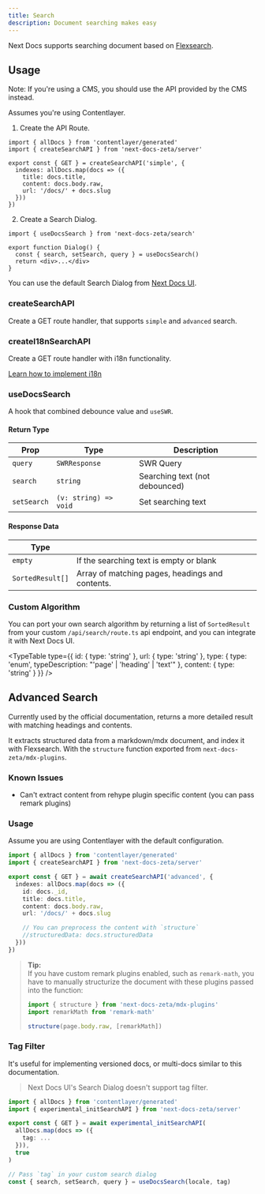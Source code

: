 ```yaml
---
title: Search
description: Document searching makes easy
---
```




Next Docs supports searching document based on
[Flexsearch](https://github.com/nextapps-de/flexsearch).

## Usage

Note: If you're using a CMS, you should use the API provided by the CMS instead.

Assumes you're using Contentlayer.

1. Create the API Route.

```tsx title="app/api/search/route.ts"
import { allDocs } from 'contentlayer/generated'
import { createSearchAPI } from 'next-docs-zeta/server'

export const { GET } = createSearchAPI('simple', {
  indexes: allDocs.map(docs => ({
    title: docs.title,
    content: docs.body.raw,
    url: '/docs/' + docs.slug
  }))
})
```

2. Create a Search Dialog.

```tsx
import { useDocsSearch } from 'next-docs-zeta/search'

export function Dialog() {
  const { search, setSearch, query } = useDocsSearch()
  return <div>...</div>
}
```

<Accordions type="single" collapsible className='mt-4'>
<Accordion title="Example">

You can use the default Search Dialog from [Next Docs UI](/docs/ui/search).

</Accordion>
</Accordions>

### createSearchAPI

Create a GET route handler, that supports `simple` and `advanced` search.

### createI18nSearchAPI

Create a GET route handler with i18n functionality.

[Learn how to implement i18n](/docs/headless/contentlayer/internationalization)

### useDocsSearch

A hook that combined debounce value and `useSWR`.

#### Return Type

| Prop        | Type                  | Description                    |
| ----------- | --------------------- | ------------------------------ |
| `query`     | `SWRResponse`         | SWR Query                      |
| `search`    | `string`              | Searching text (not debounced) |
| `setSearch` | `(v: string) => void` | Set searching text             |

#### Response Data

| Type             |                                                 |
| ---------------- | ----------------------------------------------- |
| `empty`          | If the searching text is empty or blank         |
| `SortedResult[]` | Array of matching pages, headings and contents. |

### Custom Algorithm

You can port your own search algorithm by returning a list of `SortedResult`
from your custom `/api/search/route.ts` api endpoint, and you can integrate it
with Next Docs UI.

<TypeTable
  type={{
    id: { type: 'string' },
    url: { type: 'string' },
    type: { type: 'enum', typeDescription: "'page' | 'heading' | 'text'" },
    content: { type: 'string' }
  }}
/>

## Advanced Search

Currently used by the official documentation, returns a more detailed result
with matching headings and contents.

It extracts structured data from a markdown/mdx document, and index it with
Flexsearch. With the `structure` function exported from
`next-docs-zeta/mdx-plugins`.

### Known Issues

- Can't extract content from rehype plugin specific content (you can pass remark
  plugins)

### Usage

Assume you are using Contentlayer with the default configuration.

```ts
import { allDocs } from 'contentlayer/generated'
import { createSearchAPI } from 'next-docs-zeta/server'

export const { GET } = await createSearchAPI('advanced', {
  indexes: allDocs.map(docs => ({
    id: docs._id,
    title: docs.title,
    content: docs.body.raw,
    url: '/docs/' + docs.slug

    // You can preprocess the content with `structure`
    //structuredData: docs.structuredData
  }))
})
```

> **Tip:** <br/> If you have custom remark plugins enabled, such as
> `remark-math`, you have to manually structurize the document with these
> plugins passed into the function:
>
> ```ts
> import { structure } from 'next-docs-zeta/mdx-plugins'
> import remarkMath from 'remark-math'
>
> structure(page.body.raw, [remarkMath])
> ```

### Tag Filter

It's useful for implementing versioned docs, or multi-docs similar to this
documentation.

> Next Docs UI's Search Dialog doesn't support tag filter.

```ts
import { allDocs } from 'contentlayer/generated'
import { experimental_initSearchAPI } from 'next-docs-zeta/server'

export const { GET } = await experimental_initSearchAPI(
  allDocs.map(docs => ({
    tag: ...
  })),
  true
)

// Pass `tag` in your custom search dialog
const { search, setSearch, query } = useDocsSearch(locale, tag)
```
